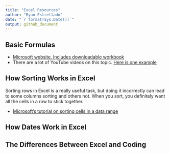 ```yaml
---
title: "Excel Resources"
author: "Ryan Estrellado"
date: "`r format(Sys.Date())`"
output: github_document
---
```


## Basic Formulas

- [Microsoft website. Includes downloadable workbook](https://support.office.com/en-us/article/overview-of-formulas-in-excel-ecfdc708-9162-49e8-b993-c311f47ca173) 
- There are a lot of YouTube videos on this topic. [Here is one example](https://youtu.be/1naiWCWfSt4)

## How Sorting Works in Excel 

Sorting rows in Excel is a really useful task, but doing it incorrectly can lead to some columns sorting and others not. When you sort, you definitely want all the cells in a row to stick together. 

- [Microsoft's tutorial on sorting cells in a data range](https://support.office.com/en-us/article/sort-data-in-a-range-or-table-62d0b95d-2a90-4610-a6ae-2e545c4a4654)

## How Dates Work in Excel 

## The Differences Between Excel and Coding 